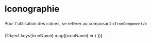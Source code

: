 

<Meta title='Iconographie/Icons' />

# Iconographie

###

Pour l'utilisation des icônes, se reférer au composant `<IconComponent/>`

###

<IconGallery>
  {Object.keys(IconName).map((iconName) => (
    <IconItem name={iconName}>
      <IconComponent name={iconName} className='fill-primary' />
    </IconItem>
  ))}
</IconGallery>
